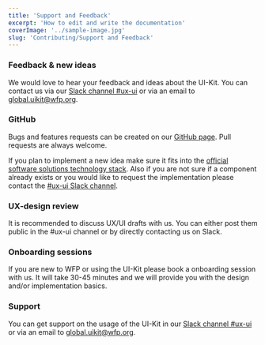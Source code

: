 ```yaml
---
title: 'Support and Feedback'
excerpt: 'How to edit and write the documentation'
coverImage: '../sample-image.jpg'
slug: 'Contributing/Support and Feedback'
---
```


### Feedback & new ideas

We would love to hear your feedback and ideas about the UI-Kit.
You can contact us via our [Slack channel #ux-ui](https://wfp.slack.com/archives/C53A4FMFG) or via an email to [global.uikit@wfp.org](mailto:global.uikit@wfp.org).

### GitHub

Bugs and features requests can be created on our [GitHub page](https://github.com/wfp/ui). Pull requests are always welcome.

If you plan to implement a new idea make sure it fits into the [official software solutions technology stack](https://newgo.wfp.org/documents/software-solutions-technology-stack).
Also if you are not sure if a component already exists or you would like to request the implementation please contact the [#ux-ui Slack channel](https://wfp.slack.com/archives/C53A4FMFG).

### UX-design review

It is recommended to discuss UX/UI drafts with us. You can either post them public in the #ux-ui channel or by directly contacting us on Slack.

### Onboarding sessions

If you are new to WFP or using the UI-Kit please book a onboarding session with us. It will take 30-45 minutes and we will provide you with the design and/or implementation basics.

### Support

You can get support on the usage of the UI-Kit in our [Slack channel #ux-ui](https://wfp.slack.com/archives/C53A4FMFG) or via an email to [global.uikit@wfp.org](mailto:global.uikit@wfp.org).
